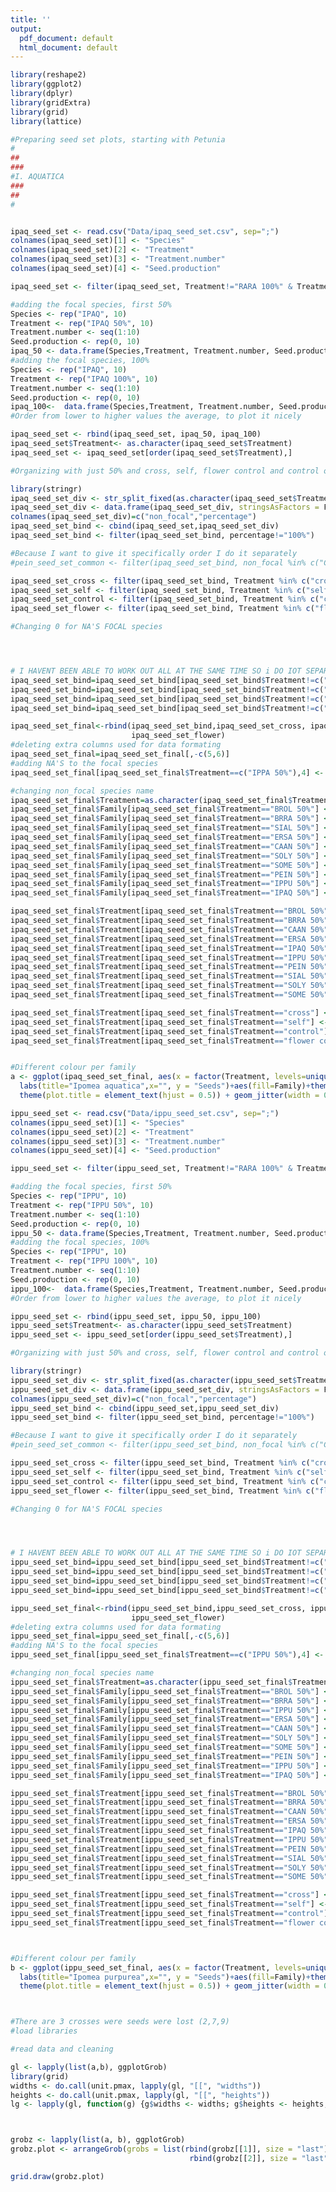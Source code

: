 ```yaml
---
title: ''
output:
  pdf_document: default
  html_document: default
---
```

```r


library(reshape2)
library(ggplot2)
library(dplyr)
library(gridExtra)
library(grid)
library(lattice)

#Preparing seed set plots, starting with Petunia
#
##
###
#I. AQUATICA
###
##
#


ipaq_seed_set <- read.csv("Data/ipaq_seed_set.csv", sep=";")
colnames(ipaq_seed_set)[1] <- "Species"
colnames(ipaq_seed_set)[2] <- "Treatment"
colnames(ipaq_seed_set)[3] <- "Treatment.number"
colnames(ipaq_seed_set)[4] <- "Seed.production"

ipaq_seed_set <- filter(ipaq_seed_set, Treatment!="RARA 100%" & Treatment!="RARA 50%"& Treatment!="COSA 50%"& Treatment!="COSA 100%" )

#adding the focal species, first 50%
Species <- rep("IPAQ", 10)
Treatment <- rep("IPAQ 50%", 10)
Treatment.number <- seq(1:10)
Seed.production <- rep(0, 10)
ipaq_50 <- data.frame(Species,Treatment, Treatment.number, Seed.production)
#adding the focal species, 100%
Species <- rep("IPAQ", 10)
Treatment <- rep("IPAQ 100%", 10)
Treatment.number <- seq(1:10)
Seed.production <- rep(0, 10)
ipaq_100<-  data.frame(Species,Treatment, Treatment.number, Seed.production)
#Order from lower to higher values the average, to plot it nicely

ipaq_seed_set <- rbind(ipaq_seed_set, ipaq_50, ipaq_100)
ipaq_seed_set$Treatment<- as.character(ipaq_seed_set$Treatment)
ipaq_seed_set <- ipaq_seed_set[order(ipaq_seed_set$Treatment),]  

#Organizing with just 50% and cross, self, flower control and control on a side

library(stringr)
ipaq_seed_set_div <- str_split_fixed(as.character(ipaq_seed_set$Treatment), " ", 2)
ipaq_seed_set_div <- data.frame(ipaq_seed_set_div, stringsAsFactors = F)
colnames(ipaq_seed_set_div)=c("non_focal","percentage")
ipaq_seed_set_bind <- cbind(ipaq_seed_set,ipaq_seed_set_div)
ipaq_seed_set_bind <- filter(ipaq_seed_set_bind, percentage!="100%")

#Because I want to give it specifically order I do it separately
#pein_seed_set_common <- filter(ipaq_seed_set_bind, non_focal %in% c("CROSS", "SELF","CONTROL","FLOWER"))

ipaq_seed_set_cross <- filter(ipaq_seed_set_bind, Treatment %in% c("cross"))
ipaq_seed_set_self <- filter(ipaq_seed_set_bind, Treatment %in% c("self"))
ipaq_seed_set_control <- filter(ipaq_seed_set_bind, Treatment %in% c("control"))
ipaq_seed_set_flower <- filter(ipaq_seed_set_bind, Treatment %in% c("flower control"))

#Changing 0 for NA'S FOCAL species




# I HAVENT BEEN ABLE TO WORK OUT ALL AT THE SAME TIME SO i DO IOT SEPARATELY
ipaq_seed_set_bind=ipaq_seed_set_bind[ipaq_seed_set_bind$Treatment!=c("cross"),]
ipaq_seed_set_bind=ipaq_seed_set_bind[ipaq_seed_set_bind$Treatment!=c("self"),]
ipaq_seed_set_bind=ipaq_seed_set_bind[ipaq_seed_set_bind$Treatment!=c("control"),]
ipaq_seed_set_bind=ipaq_seed_set_bind[ipaq_seed_set_bind$Treatment!=c("flower control"),]

ipaq_seed_set_final<-rbind(ipaq_seed_set_bind,ipaq_seed_set_cross, ipaq_seed_set_self, ipaq_seed_set_control,
                           ipaq_seed_set_flower)
#deleting extra columns used for data formating
ipaq_seed_set_final=ipaq_seed_set_final[,-c(5,6)]
#adding NA'S to the focal species
ipaq_seed_set_final[ipaq_seed_set_final$Treatment==c("IPPA 50%"),4] <- NA

#changing non_focal species name
ipaq_seed_set_final$Treatment=as.character(ipaq_seed_set_final$Treatment)
ipaq_seed_set_final$Family[ipaq_seed_set_final$Treatment=="BROL 50%"] <- "Brassicaceae"
ipaq_seed_set_final$Family[ipaq_seed_set_final$Treatment=="BRRA 50%"] <- "Brassicaceae"
ipaq_seed_set_final$Family[ipaq_seed_set_final$Treatment=="SIAL 50%"] <- "Brassicaceae"
ipaq_seed_set_final$Family[ipaq_seed_set_final$Treatment=="ERSA 50%"] <- "Brassicaceae"
ipaq_seed_set_final$Family[ipaq_seed_set_final$Treatment=="CAAN 50%"] <- "Solanaceae"
ipaq_seed_set_final$Family[ipaq_seed_set_final$Treatment=="SOLY 50%"] <- "Solanaceae"
ipaq_seed_set_final$Family[ipaq_seed_set_final$Treatment=="SOME 50%"] <- "Solanaceae"
ipaq_seed_set_final$Family[ipaq_seed_set_final$Treatment=="PEIN 50%"] <- "Solanaceae"
ipaq_seed_set_final$Family[ipaq_seed_set_final$Treatment=="IPPU 50%"] <- "Convolvulaceae"
ipaq_seed_set_final$Family[ipaq_seed_set_final$Treatment=="IPAQ 50%"] <- "Convolvulaceae"

ipaq_seed_set_final$Treatment[ipaq_seed_set_final$Treatment=="BROL 50%"] <- "Brassica oleracea"
ipaq_seed_set_final$Treatment[ipaq_seed_set_final$Treatment=="BRRA 50%"] <- "Brassica rapa"
ipaq_seed_set_final$Treatment[ipaq_seed_set_final$Treatment=="CAAN 50%"] <- "Capsicum annuum"
ipaq_seed_set_final$Treatment[ipaq_seed_set_final$Treatment=="ERSA 50%"] <- "Eruca vesicaria" #Eruca sativa seems to be a synonym
ipaq_seed_set_final$Treatment[ipaq_seed_set_final$Treatment=="IPAQ 50%"] <- "Ipomoea aquatica"
ipaq_seed_set_final$Treatment[ipaq_seed_set_final$Treatment=="IPPU 50%"] <- "Ipomoea purpurea"
ipaq_seed_set_final$Treatment[ipaq_seed_set_final$Treatment=="PEIN 50%"] <- "Petunia integrifolia"
ipaq_seed_set_final$Treatment[ipaq_seed_set_final$Treatment=="SIAL 50%"] <- "Sinapis alba"
ipaq_seed_set_final$Treatment[ipaq_seed_set_final$Treatment=="SOLY 50%"] <- "Solanum lycopersicum"
ipaq_seed_set_final$Treatment[ipaq_seed_set_final$Treatment=="SOME 50%"] <- "Solanum melongena"

ipaq_seed_set_final$Treatment[ipaq_seed_set_final$Treatment=="cross"] <- "Cross"
ipaq_seed_set_final$Treatment[ipaq_seed_set_final$Treatment=="self"] <- "Self"
ipaq_seed_set_final$Treatment[ipaq_seed_set_final$Treatment=="control"] <- "Control"
ipaq_seed_set_final$Treatment[ipaq_seed_set_final$Treatment=="flower control"] <- "Flower control"


#Different colour per family
a <- ggplot(ipaq_seed_set_final, aes(x = factor(Treatment, levels=unique(Treatment)), y = Seed.production)) +   geom_boxplot()+
  labs(title="Ipomea aquatica",x="", y = "Seeds")+aes(fill=Family)+theme(axis.text.x = element_text(angle = 60, hjust = 1))+
  theme(plot.title = element_text(hjust = 0.5)) + geom_jitter(width = 0.2) + stat_summary(fun.y=mean, geom="point", shape="*", size=5, colour="black") +theme(legend.position="none")

ippu_seed_set <- read.csv("Data/ippu_seed_set.csv", sep=";")
colnames(ippu_seed_set)[1] <- "Species"
colnames(ippu_seed_set)[2] <- "Treatment"
colnames(ippu_seed_set)[3] <- "Treatment.number"
colnames(ippu_seed_set)[4] <- "Seed.production"

ippu_seed_set <- filter(ippu_seed_set, Treatment!="RARA 100%" & Treatment!="RARA 50%"& Treatment!="COSA 50%"& Treatment!="COSA 100%" )

#adding the focal species, first 50%
Species <- rep("IPPU", 10)
Treatment <- rep("IPPU 50%", 10)
Treatment.number <- seq(1:10)
Seed.production <- rep(0, 10)
ippu_50 <- data.frame(Species,Treatment, Treatment.number, Seed.production)
#adding the focal species, 100%
Species <- rep("IPPU", 10)
Treatment <- rep("IPPU 100%", 10)
Treatment.number <- seq(1:10)
Seed.production <- rep(0, 10)
ippu_100<-  data.frame(Species,Treatment, Treatment.number, Seed.production)
#Order from lower to higher values the average, to plot it nicely

ippu_seed_set <- rbind(ippu_seed_set, ippu_50, ippu_100)
ippu_seed_set$Treatment<- as.character(ippu_seed_set$Treatment)
ippu_seed_set <- ippu_seed_set[order(ippu_seed_set$Treatment),]  

#Organizing with just 50% and cross, self, flower control and control on a side

library(stringr)
ippu_seed_set_div <- str_split_fixed(as.character(ippu_seed_set$Treatment), " ", 2)
ippu_seed_set_div <- data.frame(ippu_seed_set_div, stringsAsFactors = F)
colnames(ippu_seed_set_div)=c("non_focal","percentage")
ippu_seed_set_bind <- cbind(ippu_seed_set,ippu_seed_set_div)
ippu_seed_set_bind <- filter(ippu_seed_set_bind, percentage!="100%")

#Because I want to give it specifically order I do it separately
#pein_seed_set_common <- filter(ippu_seed_set_bind, non_focal %in% c("CROSS", "SELF","CONTROL","FLOWER"))

ippu_seed_set_cross <- filter(ippu_seed_set_bind, Treatment %in% c("cross"))
ippu_seed_set_self <- filter(ippu_seed_set_bind, Treatment %in% c("self"))
ippu_seed_set_control <- filter(ippu_seed_set_bind, Treatment %in% c("control"))
ippu_seed_set_flower <- filter(ippu_seed_set_bind, Treatment %in% c("flower control"))

#Changing 0 for NA'S FOCAL species




# I HAVENT BEEN ABLE TO WORK OUT ALL AT THE SAME TIME SO i DO IOT SEPARATELY
ippu_seed_set_bind=ippu_seed_set_bind[ippu_seed_set_bind$Treatment!=c("cross"),]
ippu_seed_set_bind=ippu_seed_set_bind[ippu_seed_set_bind$Treatment!=c("self"),]
ippu_seed_set_bind=ippu_seed_set_bind[ippu_seed_set_bind$Treatment!=c("control"),]
ippu_seed_set_bind=ippu_seed_set_bind[ippu_seed_set_bind$Treatment!=c("flower control"),]

ippu_seed_set_final<-rbind(ippu_seed_set_bind,ippu_seed_set_cross, ippu_seed_set_self, ippu_seed_set_control,
                           ippu_seed_set_flower)
#deleting extra columns used for data formating
ippu_seed_set_final=ippu_seed_set_final[,-c(5,6)]
#adding NA'S to the focal species
ippu_seed_set_final[ippu_seed_set_final$Treatment==c("IPPU 50%"),4] <- NA

#changing non_focal species name
ippu_seed_set_final$Treatment=as.character(ippu_seed_set_final$Treatment)
ippu_seed_set_final$Family[ippu_seed_set_final$Treatment=="BROL 50%"] <- "Brassicaceae"
ippu_seed_set_final$Family[ippu_seed_set_final$Treatment=="BRRA 50%"] <- "Brassicaceae"
ippu_seed_set_final$Family[ippu_seed_set_final$Treatment=="IPPU 50%"] <- "Brassicaceae"
ippu_seed_set_final$Family[ippu_seed_set_final$Treatment=="ERSA 50%"] <- "Brassicaceae"
ippu_seed_set_final$Family[ippu_seed_set_final$Treatment=="CAAN 50%"] <- "Solanaceae"
ippu_seed_set_final$Family[ippu_seed_set_final$Treatment=="SOLY 50%"] <- "Solanaceae"
ippu_seed_set_final$Family[ippu_seed_set_final$Treatment=="SOME 50%"] <- "Solanaceae"
ippu_seed_set_final$Family[ippu_seed_set_final$Treatment=="PEIN 50%"] <- "Solanaceae"
ippu_seed_set_final$Family[ippu_seed_set_final$Treatment=="IPPU 50%"] <- "Convolvulaceae"
ippu_seed_set_final$Family[ippu_seed_set_final$Treatment=="IPAQ 50%"] <- "Convolvulaceae"

ippu_seed_set_final$Treatment[ippu_seed_set_final$Treatment=="BROL 50%"] <- "Brassica oleracea"
ippu_seed_set_final$Treatment[ippu_seed_set_final$Treatment=="BRRA 50%"] <- "Brassica rapa"
ippu_seed_set_final$Treatment[ippu_seed_set_final$Treatment=="CAAN 50%"] <- "Capsicum annuum"
ippu_seed_set_final$Treatment[ippu_seed_set_final$Treatment=="ERSA 50%"] <- "Eruca vesicaria" #Eruca sativa seems to be a synonym
ippu_seed_set_final$Treatment[ippu_seed_set_final$Treatment=="IPAQ 50%"] <- "Ipomoea aquatica"
ippu_seed_set_final$Treatment[ippu_seed_set_final$Treatment=="IPPU 50%"] <- "Ipomoea purpurea"
ippu_seed_set_final$Treatment[ippu_seed_set_final$Treatment=="PEIN 50%"] <- "Petunia integrifolia"
ippu_seed_set_final$Treatment[ippu_seed_set_final$Treatment=="SIAL 50%"] <- "Sinapis alba"
ippu_seed_set_final$Treatment[ippu_seed_set_final$Treatment=="SOLY 50%"] <- "Solanum lycopersicum"
ippu_seed_set_final$Treatment[ippu_seed_set_final$Treatment=="SOME 50%"] <- "Solanum melongena"

ippu_seed_set_final$Treatment[ippu_seed_set_final$Treatment=="cross"] <- "Cross"
ippu_seed_set_final$Treatment[ippu_seed_set_final$Treatment=="self"] <- "Self"
ippu_seed_set_final$Treatment[ippu_seed_set_final$Treatment=="control"] <- "Control"
ippu_seed_set_final$Treatment[ippu_seed_set_final$Treatment=="flower control"] <- "Flower control"



#Different colour per family
b <- ggplot(ippu_seed_set_final, aes(x = factor(Treatment, levels=unique(Treatment)), y = Seed.production)) +   geom_boxplot()+
  labs(title="Ipomea purpurea",x="", y = "Seeds")+aes(fill=Family)+theme(axis.text.x = element_text(angle = 60, hjust = 1))+
  theme(plot.title = element_text(hjust = 0.5)) + geom_jitter(width = 0.3,shape=1,size=0.8, aes(colour=Family)) + stat_summary(fun.y=mean, geom="point", shape="*", size=5, colour="black") +theme(legend.position="none")



#There are 3 crosses were seeds were lost (2,7,9)
#load libraries

#read data and cleaning

gl <- lapply(list(a,b), ggplotGrob)
library(grid)
widths <- do.call(unit.pmax, lapply(gl, "[[", "widths"))
heights <- do.call(unit.pmax, lapply(gl, "[[", "heights"))
lg <- lapply(gl, function(g) {g$widths <- widths; g$heights <- heights; g})



grobz <- lapply(list(a, b), ggplotGrob)
grobz.plot <- arrangeGrob(grobs = list(rbind(grobz[[1]], size = "last"),
                                        rbind(grobz[[2]], size = "last")), ncol = 2,top="hhsdgsujhdg")

grid.draw(grobz.plot)

```

